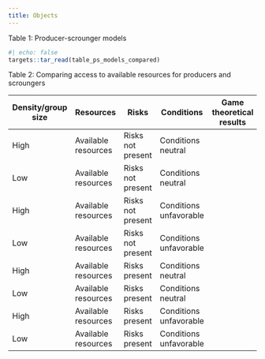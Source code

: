 ```yaml
---
title: Objects
---
```


Table 1: Producer-scrounger models

```r
#| echo: false
targets::tar_read(table_ps_models_compared)
```

Table 2: Comparing access to available resources for producers and scroungers

| Density/group size | Resources           | Risks             | Conditions             | Game theoretical results | Simulated results | Empirical results |
|-----------|-----------|-----------|-----------|-----------|-----------|-----------|
| High               | Available resources | Risks not present | Conditions neutral     |                          |                   |                   |
| Low                | Available resources | Risks not present | Conditions neutral     |                          |                   |                   |
| High               | Available resources | Risks not present | Conditions unfavorable |                          |                   |                   |
| Low                | Available resources | Risks not present | Conditions unfavorable |                          |                   |                   |
| High               | Available resources | Risks present     | Conditions neutral     |                          |                   |                   |
| Low                | Available resources | Risks present     | Conditions neutral     |                          |                   |                   |
| High               | Available resources | Risks present     | Conditions unfavorable |                          |                   |                   |
| Low                | Available resources | Risks present     | Conditions unfavorable |                          |                   |                   |
